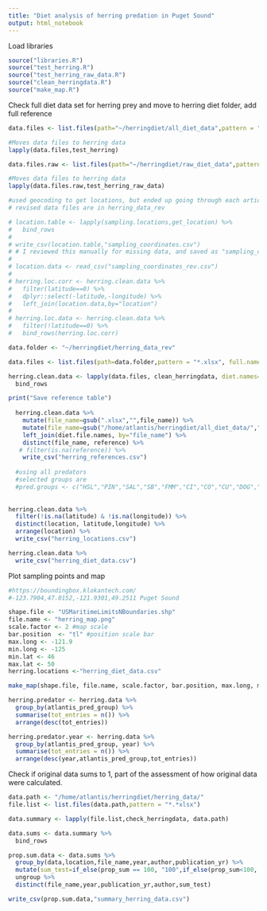 ```yaml
---
title: "Diet analysis of herring predation in Puget Sound"
output: html_notebook
---
```



Load libraries
```r
source("libraries.R")
source("test_herring.R")
source("test_herring_raw_data.R")
source("clean_herringdata.R")
source("make_map.R")
```


Check full diet data set for herring prey and move to herring diet folder, add full reference

```r

data.files <- list.files(path="~/herringdiet/all_diet_data",pattern = "*.xlsx", full.names = TRUE)

#Moves data files to herring data
lapply(data.files,test_herring)

data.files.raw <- list.files(path="~/herringdiet/raw_diet_data",pattern = "*.csv", full.names = TRUE)

#Moves data files to herring data
lapply(data.files.raw,test_herring_raw_data)


```

```r


#used geocoding to get locations, but ended up going through each article to find the maps and find the corresponding coordinates
# revised data files are in herring_data_rev

# location.table <- lapply(sampling.locations,get_location) %>% 
#   bind_rows
# 
# write_csv(location.table,"sampling_coordinates.csv")
# # I reviewed this manually for missing data, and saved as "sampling_coordinates_rev.csv"
# 
# location.data <- read_csv("sampling_coordinates_rev.csv")
# 
# herring.loc.corr <- herring.clean.data %>% 
#   filter(latitude==0) %>% 
#   dplyr::select(-latitude,-longitude) %>% 
#   left_join(location.data,by="location")
# 
# herring.loc.data <- herring.clean.data %>% 
#   filter(!latitude==0) %>% 
#   bind_rows(herring.loc.corr)

data.folder <- "~/herringdiet/herring_data_rev"

data.files <- list.files(path=data.folder,pattern = "*.xlsx", full.names = TRUE)

herring.clean.data <- lapply(data.files, clean_herringdata, diet.names="diet_file_list.csv", predator.list = "herring_predator_names.csv") %>% 
  bind_rows

print("Save reference table")
  
  herring.clean.data %>% 
    mutate(file_name=gsub(".xlsx","",file_name)) %>% 
    mutate(file_name=gsub("/home/atlantis/herringdiet/all_diet_data/","",file_name)) %>% 
    left_join(diet.file.names, by="file_name") %>% 
    distinct(file_name, reference) %>% 
   # filter(is.na(reference)) %>% 
    write_csv("herring_references.csv")
  
  #using all predators
  #selected groups are 
  #pred.groups <- c("HSL","PIN","SAL","SB","FMM","CI","CO","CU","DOG","PIS","ROC","MRO","SMD","SP")
  
  
herring.clean.data %>% 
  filter(!is.na(latitude) & !is.na(longitude)) %>% 
  distinct(location, latitude,longitude) %>% 
  arrange(location) %>% 
  write_csv("herring_locations.csv")

herring.clean.data %>% 
  write_csv("herring_diet_data.csv")
```



Plot sampling points and map

```r

#https://boundingbox.klokantech.com/
#-123.7904,47.0152,-121.9301,49.2511 Puget Sound

shape.file <- "USMaritimeLimitsNBoundaries.shp"
file.name <- "herring_map.png"
scale.factor <- 2 #map scale
bar.position  <- "tl" #position scale bar
max.long <- -121.9
min.long <- -125
min.lat <- 46
max.lat <- 50
herring.locations <-"herring_diet_data.csv"

make_map(shape.file, file.name, scale.factor, bar.position, max.long, min.long, min.lat, max.lat, herring.locations)

```


```r
herring.predator <- herring.data %>% 
  group_by(atlantis_pred_group) %>% 
  summarise(tot_entries = n()) %>% 
  arrange(desc(tot_entries))

herring.predator.year <- herring.data %>% 
  group_by(atlantis_pred_group, year) %>% 
  summarise(tot_entries = n()) %>% 
  arrange(desc(year,atlantis_pred_group,tot_entries))


```


Check if original data sums to 1, part of the assessment of how original data were calculated. 

```r

data.path <- "/home/atlantis/herringdiet/herring_data/"
file.list <- list.files(data.path,pattern = "*.*xlsx")

data.summary <- lapply(file.list,check_herringdata, data.path)

data.sums <- data.summary %>% 
  bind_rows

prop.sum.data <- data.sums %>% 
  group_by(data,location,file_name,year,author,publication_yr) %>% 
  mutate(sum_test=if_else(prop_sum == 100, "100",if_else(prop_sum<100, "<100", ">100") )) %>% 
  ungroup %>% 
  distinct(file_name,year,publication_yr,author,sum_test)

write_csv(prop.sum.data,"summary_herring_data.csv")
```

